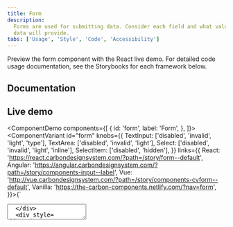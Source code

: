 ```yaml
---
title: Form
description:
  Forms are used for submitting data. Consider each field and what value the
  data will provide.
tabs: ['Usage', 'Style', 'Code', 'Accessibility']
---
```


<PageDescription>

Preview the form component with the React live demo. For detailed code usage
documentation, see the Storybooks for each framework below.

</PageDescription>

## Documentation

<Row className="resource-card-group">
<Column colLg={4} colMd={4} noGutterSm>
  <ResourceCard
    subTitle="React"
    href="http://react.carbondesignsystem.com/?path=/story/form--default"
    >

<MdxIcon name="react" />

  </ResourceCard>
</Column>
<Column colLg={4} colMd={4} noGutterSm>
  <ResourceCard
      subTitle="Angular (Community)"
      href="https://angular.carbondesignsystem.com/?path=/story/components-input--label"
      >

<MdxIcon name="angular" />

  </ResourceCard>
</Column>
<Column colLg={4} colMd={4} noGutterSm>
  <ResourceCard
      subTitle="Vue (Community)"
      href="http://vue.carbondesignsystem.com/?path=/story/components-cvform--default"
      >

<MdxIcon name="vue" />

  </ResourceCard>
</Column>
</Row>

## Live demo

<ComponentDemo
  components={[
    {
      id: 'form',
      label: 'Form',
    },
  ]}>
  <ComponentVariant
    id="form"
    knobs={{
      TextInput: ['disabled', 'invalid', 'light', 'type'],
      TextArea: ['disabled', 'invalid', 'light'],
      Select: ['disabled', 'invalid', 'light', 'inline'],
      SelectItem: ['disabled', 'hidden'],
    }}
    links={{
      React: 'https://react.carbondesignsystem.com/?path=/story/form--default',
      Angular:
        'https://angular.carbondesignsystem.com/?path=/story/components-input--label',
      Vue:
        'http://vue.carbondesignsystem.com/?path=/story/components-cvform--default',
      Vanilla: 'https://the-carbon-components.netlify.com/?nav=form',
    }}>{`
  <Form>
  <div style={{marginBottom: '2rem'}}>
    <TextInput
      helperText="Optional helper text here; if message is more than one line text should wrap (~100 character count maximum)"
      id="test2"
      invalidText="Invalid error message."
      labelText="Text input label"
      placeholder="Placeholder text"
    />
  </div>
  <div style={{marginBottom: '2rem'}}>
  <TextArea
    cols={50}
    helperText="Optional helper text here; if message is more than one line text should wrap (~100 character count maximum)"
    id="test5"
    invalidText="Invalid error message."
    labelText="Text area label"
    placeholder="Placeholder text"
    rows={4}
  />
  </div>
  <div style={{marginBottom: '2rem'}}>
    <Select
      defaultValue="placeholder-item"
      id="select-1"
      invalidText="This is an invalid error message."
      labelText="Select"
    >
      <SelectItem
        text="Option 1"
        value="option-1"
      />
      <SelectItem
        text="Option 2"
        value="option-2"
      />
      <SelectItem
        text="Option 3"
        value="option-3"
      />
    </Select>
  </div>
  <Button
    kind="primary"
    tabIndex={0}
    type="submit"
  >
    Submit
  </Button>
</Form>
  `}</ComponentVariant>
</ComponentDemo>
